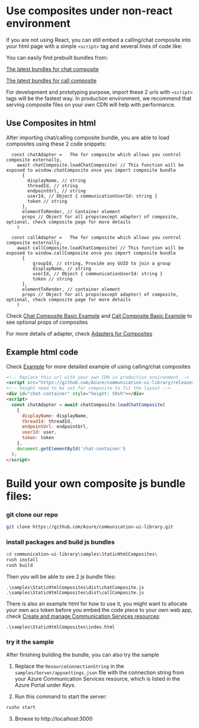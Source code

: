 
<Meta id="use-composite-in-non-react-environment" title="Composites/Using Composites in a non-react environment" />

# Use composites under non-react environment

If you are not using React, you can still embed a calling/chat composite into your html page with a simple `<script>` tag and several lines of code like:

You can easily find prebuilt bundles from:

[The latest bundles for chat composite](https://github.com/Azure/communication-ui-library/releases/latest/download/chatComposite.js)

[The latest bundles for call composite](https://github.com/Azure/communication-ui-library/releases/latest/download/callComposite.js)

For development and prototyping purpose, import these 2 urls with `<script>` tags will be the fastest way. In production environment, we recommend that serving composite files on your own CDN will help with performance.

## Use Composites in html

After importing chat/calling composite bundle, you are able to load composites using these 2 code snippets:

```tsx
  const chatAdapter =   The for composite which allows you control composite externally,
    await chatComposite.loadChatComposite( // This function will be exposed to window.chatComposite once you import composite bundle
      {
        displayName, // string
        threadId, // string
        endpointUrl, // string
        userId, // Object { communicationUserId: string }
        token // string
      },
      elementToRender, // Container element
      props // Object for all props(except adapter) of composite, optional, check composite page for more details
    )
```

```tsx
  const callAdapter =   The for composite which allows you control composite externally,
    await callComposite.loadChatComposite( // This function will be exposed to window.callComposite once you import composite bundle
      {
          groupId, // string, Provide any GUID to join a group
          displayName, // string
          userId, // Object { communicationUserId: string }
          token // string
      },
      elementToRender, // container element
      props // Object for all props(except adapter) of composite, optional, check composite page for more details
    )
```

Check [Chat Composite Basic Example](/?path=/docs/composites-chat-basicexample--basic-example) and [Call Composite Basic Example](/?path=/docs/composites-call-basicexample--basic-example) to see optional props of composites

For more details of adapter, check [Adapters for Composites](/?path=/story/statefulclient-reacthooks-adapters--page)

## Example html code

Check [Example](https://github.com/Azure/communication-ui-library/blob/PublicPreview/1.0.0-beta.3/samples/StaticHtmlComposites/index.html) for more detailed example of using calling/chat composites

```html
<!-- Replace this url with your own CDN in production environment -->
<script src="https://github.com/Azure/communication-ui-library/releases/latest/download/callComposite.js"></script>
<!-- height need to be set for composite to fit the layout -->
<div id="chat-container" style="height: 50vh"></div>
<script>
  const chatAdapter = await chatComposite.loadChatComposite(
    {
      displayName: displayName,
      threadId: threadId,
      endpointUrl: endpointUrl,
      userId: user,
      token: token
    },
    document.getElementById('chat-container')
  );
</script>
```

# Build your own composite js bundle files:

### git clone our repo

```bash
git clone https://github.com/Azure/communication-ui-library.git
```

### install packages and build js bundles

```bash
cd communication-ui-library\samples\StaticHtmlComposites\
rush install
rush build
```

Then you will be able to see 2 js bundle files:

```
.\samples\StaticHtmlComposites\dist\chatComposite.js
.\samples\StaticHtmlComposites\dist\callComposite.js
```

There is also an example html for how to use it, you might want to allocate your own acs token before you embed the code piece to your own web app, check [Create and manage Communication Services resources](https://docs.microsoft.com/en-us/azure/communication-services/quickstarts/create-communication-resource?tabs=windows&pivots=platform-azp):

```
.\samples\StaticHtmlComposites\index.html
```

### try it the sample

After finishing building the bundle, you can also try the sample

1. Replace the `ResourceConnectionString` in the `samples/Server/appsettings.json` file with the connection string from your Azure Communication Services resource, which is listed in the Azure Portal under _Keys_.

2. Run this command to start the server:

```bash
rushx start
```

3. Browse to http://localhost:3000
